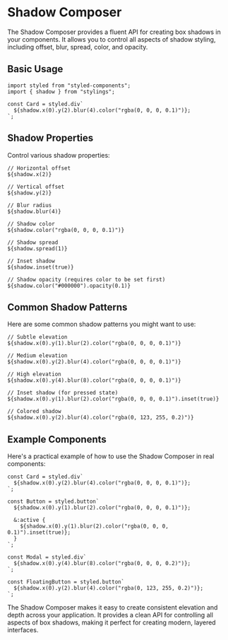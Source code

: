 # Shadow Composer

The Shadow Composer provides a fluent API for creating box shadows in your components. It allows you to control all aspects of shadow styling, including offset, blur, spread, color, and opacity.

## Basic Usage

```tsx
import styled from "styled-components";
import { shadow } from "stylings";

const Card = styled.div`
  ${shadow.x(0).y(2).blur(4).color("rgba(0, 0, 0, 0.1)")};
`;
```

## Shadow Properties

Control various shadow properties:

```tsx
// Horizontal offset
${shadow.x(2)}

// Vertical offset
${shadow.y(2)}

// Blur radius
${shadow.blur(4)}

// Shadow color
${shadow.color("rgba(0, 0, 0, 0.1)")}

// Shadow spread
${shadow.spread(1)}

// Inset shadow
${shadow.inset(true)}

// Shadow opacity (requires color to be set first)
${shadow.color("#000000").opacity(0.1)}
```

## Common Shadow Patterns

Here are some common shadow patterns you might want to use:

```tsx
// Subtle elevation
${shadow.x(0).y(1).blur(2).color("rgba(0, 0, 0, 0.1)")}

// Medium elevation
${shadow.x(0).y(2).blur(4).color("rgba(0, 0, 0, 0.1)")}

// High elevation
${shadow.x(0).y(4).blur(8).color("rgba(0, 0, 0, 0.1)")}

// Inset shadow (for pressed state)
${shadow.x(0).y(1).blur(2).color("rgba(0, 0, 0, 0.1)").inset(true)}

// Colored shadow
${shadow.x(0).y(2).blur(4).color("rgba(0, 123, 255, 0.2)")}
```

## Example Components

Here's a practical example of how to use the Shadow Composer in real components:

```tsx
const Card = styled.div`
  ${shadow.x(0).y(2).blur(4).color("rgba(0, 0, 0, 0.1)")};
`;

const Button = styled.button`
  ${shadow.x(0).y(1).blur(2).color("rgba(0, 0, 0, 0.1)")};
  
  &:active {
    ${shadow.x(0).y(1).blur(2).color("rgba(0, 0, 0, 0.1)").inset(true)};
  }
`;

const Modal = styled.div`
  ${shadow.x(0).y(4).blur(8).color("rgba(0, 0, 0, 0.2)")};
`;

const FloatingButton = styled.button`
  ${shadow.x(0).y(2).blur(4).color("rgba(0, 123, 255, 0.2)")};
`;
```

The Shadow Composer makes it easy to create consistent elevation and depth across your application. It provides a clean API for controlling all aspects of box shadows, making it perfect for creating modern, layered interfaces.
